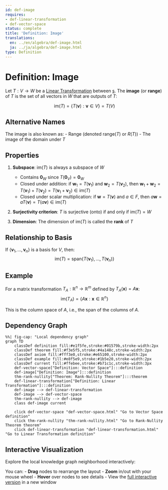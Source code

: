 ```yaml
---
id: def-image
requires:
- def-linear-transformation
- def-vector-space
status: complete
title: 'Definition: Image'
translations:
  en: ../en/algebra/def-image.html
  ja: ../ja/algebra/def-image.html
type: Definition
---
```


# Definition: Image {#def-image}

Let $T: V \to W$ be a [Linear Transformation](def-linear-transformation.qmd) between [s](def-vector-space.qmd). The **image** (or **range**) of $T$ is the set of all vectors in $W$ that are outputs of $T$:

$$\text{im}(T) = \{T(\mathbf{v}) : \mathbf{v} \in V\} = T(V)$$

## Alternative Names

The image is also known as:
- Range (denoted $\text{range}(T)$ or $R(T)$)
- The image of the domain under $T$

## Properties

1. **Subspace**: $\text{im}(T)$ is always a subspace of $W$
   - Contains $\mathbf{0}_W$ since $T(\mathbf{0}_V) = \mathbf{0}_W$
   - Closed under addition: if $\mathbf{w}_1 = T(\mathbf{v}_1)$ and $\mathbf{w}_2 = T(\mathbf{v}_2)$, then $\mathbf{w}_1 + \mathbf{w}_2 = T(\mathbf{v}_1) + T(\mathbf{v}_2) = T(\mathbf{v}_1 + \mathbf{v}_2) \in \text{im}(T)$
   - Closed under scalar multiplication: if $\mathbf{w} = T(\mathbf{v})$ and $a \in F$, then $a\mathbf{w} = aT(\mathbf{v}) = T(a\mathbf{v}) \in \text{im}(T)$

2. **Surjectivity criterion**: $T$ is surjective (onto) if and only if $\text{im}(T) = W$

3. **Dimension**: The dimension of $\text{im}(T)$ is called the **rank** of $T$

## Relationship to Basis

If $\{\mathbf{v}_1, \ldots, \mathbf{v}_n\}$ is a basis for $V$, then:
$$\text{im}(T) = \text{span}\{T(\mathbf{v}_1), \ldots, T(\mathbf{v}_n)\}$$

## Example

For a matrix transformation $T_A: \mathbb{R}^n \to \mathbb{R}^m$ defined by $T_A(\mathbf{x}) = A\mathbf{x}$:
$$\text{im}(T_A) = \{A\mathbf{x} : \mathbf{x} \in \mathbb{R}^n\}$$

This is the column space of $A$, i.e., the span of the columns of $A$.

## Dependency Graph

```mermaid
%%| fig-cap: "Local dependency graph"
graph TD
    classDef definition fill:#e1f5fe,stroke:#01579b,stroke-width:2px
    classDef theorem fill:#f3e5f5,stroke:#4a148c,stroke-width:2px
    classDef axiom fill:#fff3e0,stroke:#e65100,stroke-width:2px
    classDef example fill:#e8f5e9,stroke:#1b5e20,stroke-width:2px
    classDef current fill:#ffebee,stroke:#b71c1c,stroke-width:3px
    def-vector-space["Definition: Vector Space"]:::definition
    def-image["Definition: Image"]:::definition
    thm-rank-nullity["Theorem: Rank-Nullity Theorem"]:::theorem
    def-linear-transformation["Definition: Linear Transformation"]:::definition
    def-image --> def-linear-transformation
    def-image --> def-vector-space
    thm-rank-nullity --> def-image
    class def-image current

    click def-vector-space "def-vector-space.html" "Go to Vector Space definition"
    click thm-rank-nullity "thm-rank-nullity.html" "Go to Rank-Nullity Theorem theorem"
    click def-linear-transformation "def-linear-transformation.html" "Go to Linear Transformation definition"
```

## Interactive Visualization

Explore the local knowledge graph neighborhood interactively:

::: {.graph-viz data-id="def-image" data-width="700" data-height="500"}
:::

You can:
- **Drag** nodes to rearrange the layout
- **Zoom** in/out with your mouse wheel
- **Hover** over nodes to see details
- View the [full interactive version](../../output/interactive/def-image.html){target="_blank"} in a new window
